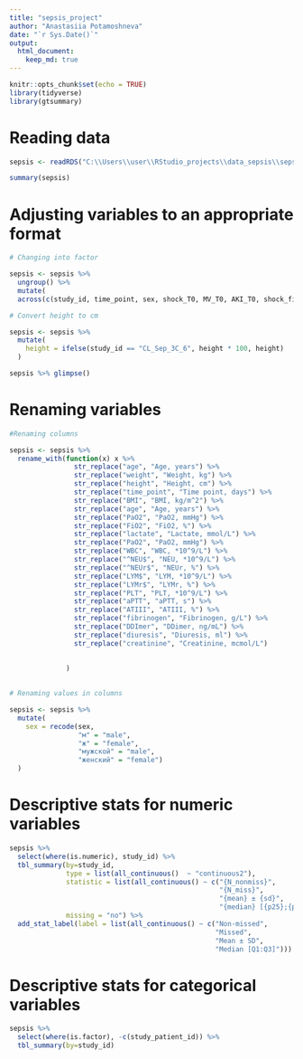 ```yaml
---
title: "sepsis_project"
author: "Anastasiia Potamoshneva"
date: "`r Sys.Date()`"
output: 
  html_document:
    keep_md: true
---
```


```r
knitr::opts_chunk$set(echo = TRUE)
library(tidyverse)
library(gtsummary)
```

# Reading data

```r
sepsis <- readRDS("C:\\Users\\user\\RStudio_projects\\data_sepsis\\sepsis_HA_df_v1.rds") 

```

```r
summary(sepsis)
```

# Adjusting variables to an appropriate format

```r
# Changing into factor

sepsis <- sepsis %>% 
  ungroup() %>% 
  mutate(
  across(c(study_id, time_point, sex, shock_T0, MV_T0, AKI_T0, shock_first_end_status, ICU_first_end_status, MV_first_end_status), ~ as.factor(.x))) 

# Convert height to cm

sepsis <- sepsis %>%
  mutate(
    height = ifelse(study_id == "CL_Sep_3C_6", height * 100, height)
  )
```


```r
sepsis %>% glimpse()
```

# Renaming variables

```r

#Renaming columns

sepsis <- sepsis %>% 
  rename_with(function(x) x %>% 
                str_replace("age", "Age, years") %>% 
                str_replace("weight", "Weight, kg") %>%
                str_replace("height", "Height, cm") %>%
                str_replace("time_point", "Time point, days") %>% 
                str_replace("BMI", "BMI, kg/m^2") %>% 
                str_replace("age", "Age, years") %>% 
                str_replace("PaO2", "PaO2, mmHg") %>% 
                str_replace("FiO2", "FiO2, %") %>% 
                str_replace("lactate", "Lactate, mmol/L") %>% 
                str_replace("PaO2", "PaO2, mmHg") %>% 
                str_replace("WBC", "WBC, *10^9/L") %>% 
                str_replace("^NEU$", "NEU, *10^9/L") %>% 
                str_replace("^NEUr$", "NEUr, %") %>% 
                str_replace("LYM$", "LYM, *10^9/L") %>% 
                str_replace("LYMr$", "LYMr, %") %>% 
                str_replace("PLT", "PLT, *10^9/L") %>% 
                str_replace("aPTT", "aPTT, s") %>% 
                str_replace("ATIII", "ATIII, %") %>% 
                str_replace("fibrinogen", "Fibrinogen, g/L") %>% 
                str_replace("DDImer", "DDimer, ng/mL") %>% 
                str_replace("diuresis", "Diuresis, ml") %>% 
                str_replace("creatinine", "Creatinine, mcmol/L") 
                
                
              )
              

# Renaming values in columns

sepsis <- sepsis %>% 
  mutate(
    sex = recode(sex,
                 "м" = "male",
                 "ж" = "female",
                 "мужской" = "male",
                 "женский" = "female")
  )
```

# Descriptive stats for numeric variables

```r
sepsis %>%
  select(where(is.numeric), study_id) %>% 
  tbl_summary(by=study_id,
              type = list(all_continuous()  ~ "continuous2"),
              statistic = list(all_continuous() ~ c("{N_nonmiss}",
                                                    "{N_miss}",
                                                    "{mean} ± {sd}",
                                                    "{median} [{p25};{p75}]")),
              missing = "no") %>% 
  add_stat_label(label = list(all_continuous() ~ c("Non-missed",
                                                   "Missed",
                                                   "Mean ± SD",
                                                   "Median [Q1:Q3]")))

```

# Descriptive stats for categorical variables

```r
sepsis %>%
  select(where(is.factor), -c(study_patient_id)) %>% 
  tbl_summary(by=study_id)
```

